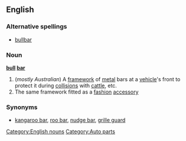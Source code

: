 ==English==
===Alternative spellings===
*[[bullbar]]
===Noun===
'''[[bull]] [[bar]]'''
#(''mostly Australian'') A [[framework]] of [[metal]] bars at a [[vehicle]]'s front to protect it during [[collision]]s with [[cattle]], etc.
# The same framework fitted as a [[fashion]] [[accessory]]
===Synonyms===
* [[kangaroo bar]], [[roo bar]], [[nudge bar]], [[grille guard]]

[[Category:English nouns]]
[[Category:Auto parts]]